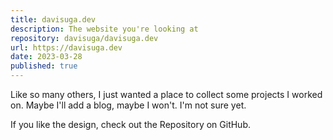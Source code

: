 ```yaml
---
title: davisuga.dev
description: The website you're looking at
repository: davisuga/davisuga.dev
url: https://davisuga.dev
date: 2023-03-28
published: true
---
```


Like so many others, I just wanted a place to collect some projects I worked on. Maybe I'll add a blog, maybe I won't. I'm not sure yet.

If you like the design, check out the Repository on GitHub.
